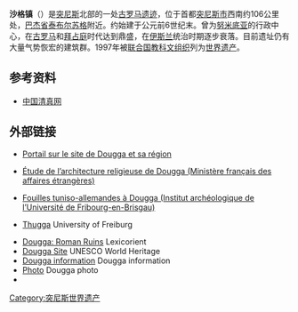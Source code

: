 {{世界遗产概要表
|zh_name = 沙格镇
|site_img = image:Panorama Dougga.jpg
|site_img_capt = 
|site_img_width = 200px
|en_name = Dougga / Thugga
|fr_name = Dougga / Thugga
|country = {{TUN}}
|area = 
|criterion_n = 
|criterion_c = (ii) (iii)
|ID = 749
|Region = 阿拉伯国家
|rg_year = 1997年
|Danger_year =
|ex_rg_year =
|iucn =
|remarks =
|org_url = http://whc.unesco.org/en/list/749
|map_img = 
|map_img_width = 
|locator_x =
|locator_y =
|Coor = {{coord|36|25|25|N|9|13|13|E|display=inline}}
}}
'''沙格镇'''（{{lang-ar|<big>دقة</big>}}）是[[突尼斯|突尼斯]]北部的一处[[古罗马|古罗马]][[遗迹|遗迹]]，位于首都[[突尼斯市|突尼斯市]]西南约106公里处，[[巴杰省|巴杰省]][[泰布尔苏格|泰布尔苏格]]附近。约始建于公元前6世纪末。曾为[[努米底亚|努米底亚]]的行政中心，在[[古罗马|古罗马]]和[[拜占庭|拜占庭]]时代达到鼎盛，在[[伊斯兰|伊斯兰]]统治时期逐步衰落。目前遗址仍有大量气势恢宏的建筑群。1997年被[[联合国教科文组织|联合国教科文组织]]列为[[世界遗产|世界遗产]]。
{{gallery
|height=120|width=120|lines=1
|File:1900_monument_dougga.jpg|
|File:dougga_mausolee.jpg|
|File:Dougga_capitole_1883.jpg|
|File:Dougga_capitole_1900.jpg|
|File:Dougga_capitole_2006.jpg|
|File:Dougga_capitole.jpg|
|File:Dougga_capitole_fronton.jpg|
|File:Dougga_caelestis_1900.jpg|
|File:Dougga_caelestis.jpg|
|File:Dougga_theatre_1900.jpg|)
|File:Dougga_esther_1953.jpg|
|File:dougga_theatre.jpg|
|File:Dougga_theatre_debris.jpg|
|File:Plan_dougga.jpg|
}}
==参考资料==
*[http://www.xb.musilin.net.cn/2009/1228/32924.html 中国清真网]{{dead link|date=2018年3月 |bot=InternetArchiveBot |fix-attempted=yes }}
== 外部链接 ==
{{commons category|Dougga}}

*{{fr}} [https://web.archive.org/web/20090403160440/http://www.medianet.com.tn/inp/ Portail sur le site de Dougga et sa région]
*{{fr}} [http://www.diplomatie.gouv.fr/fr/actions-france_830/archeologie_1058/les-carnets-archeologie_5064/europe-maghreb_5066/tunisie-dougga_15988/index.html Étude de l’architecture religieuse de Dougga (Ministère français des affaires étrangères)] {{Wayback|url=http://www.diplomatie.gouv.fr/fr/actions-france_830/archeologie_1058/les-carnets-archeologie_5064/europe-maghreb_5066/tunisie-dougga_15988/index.html |date=20110101205256 }}
*{{de icon}} [http://www.archaeologie-alt.uni-freiburg.de/thugga Fouilles tuniso-allemandes à Dougga (Institut archéologique de l’Université de Fribourg-en-Brisgau)] {{Wayback|url=http://www.archaeologie-alt.uni-freiburg.de/thugga |date=20090514090447 }}
* {{de icon}} [https://web.archive.org/web/20070906160611/http://www.archaeologie.uni-freiburg.de/thugga/ Thugga] University of Freiburg
* [http://lexicorient.com/tunisia/dougga.htm Dougga: Roman Ruins] {{Wayback|url=http://lexicorient.com/tunisia/dougga.htm |date=20060130185414 }} Lexicorient
* [http://whc.unesco.org/en/list/794 Dougga Site] {{Wayback|url=http://whc.unesco.org/en/list/794 |date=20181225215856 }} UNESCO World Heritage
* [https://web.archive.org/web/20070928201819/http://www.travelandtourisminfo.com/Tunisia/Dougga.asp Dougga information] Dougga information
* [https://web.archive.org/web/20110824103917/http://photo.techart.ru/photo/selection/18/ Photo] Dougga photo
* {{CathEncy|wstitle=Thugga}}

{{突尼斯世界遗产}}

{{coord|36|25|20|N|9|13|6|E|region:TN_type:landmark|display=title}}

[[Category:突尼斯世界遗产|Category:突尼斯世界遗产]]